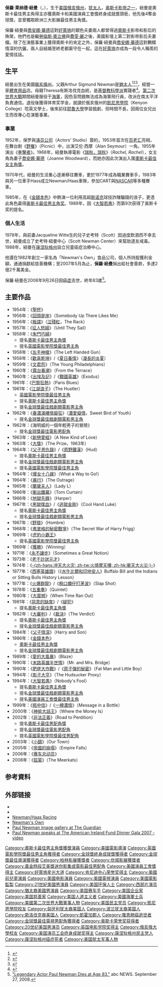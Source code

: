 {{noteTA
|G1=Movie
|G2=Show
|1=zh-hk:鍾安·活華; zh-tw:喬安娜·華德; zh-cn:乔安娜·伍德沃德;
}}
{{藝人
|姓名 = Paul Newman<br>保羅·紐曼
|類型 = 男演员
|image =Paul Newman - 1958.jpg
|Img_capt = 
|imagesize =320px
|民族 = [[犹太人|犹太人]]
|职业 = 演员<br>军人<br>赛车手<br>配音員<br>投资家<br>慈善家<br>环保人士
|出生日期 = {{birth date|1925|1|26}}
|出生地點 = {{USA}}[[俄亥俄州|俄亥俄州]]{{link-en|谢克海茨 (俄亥俄州)|Shaker Heights, Ohio|谢克海茨}}
|逝世日期 = {{death date and age|2008|9|26|1925|1|26}}
|逝世地點 = {{USA}}[[康涅狄格州|康涅狄格州]]{{link-en|韦斯特波特 (康乃狄克州)|Westport, Connecticut|韦斯特波特}}
|教育程度 = {{USA}}[[俄亥俄大学|俄亥俄大学]]
|宗教信仰 =
|配偶 = {{Plainlist|
* {{marriage|傑基·威特|1949年|1958年|end=離婚}}
* {{marriage|[[喬安娜·華德|喬安娜·華德]]|1958年|2008年|end=widowed}}
}}
|兒女 = {{Plainlist|
* {{tsl|en|Scott Newman (actor)||斯科特·紐曼}}<br>(1950.9.23－1978.11.20)
* 史蒂芬妮·紐曼 <br>(西元1951年－)
* 蘇珊·肯德爾·紐曼 <br>(1953.2.21－)
* {{tsl|en|Nell Newman||內爾·紐曼}}<br>(1959.4.8－)
* {{tsl|en|Melissa Newman||梅麗莎·紐曼}}<br>(1961.9.27－)
* 克萊爾·奧利維亞·紐曼<br>(1965.4.21－)
}}
|父母 = 父[[阿瑟·西格蒙德·紐曼|阿瑟·西格蒙德·紐曼]]<br>(?－1950年)<br>母[[泰瑞莎·紐曼|泰瑞莎·紐曼]]<br>(?－1982年)
|活躍年代 = 1952年－2008年
|相關團體 = ''{{tsl|en|Newman's Own||Newman's Own}}''<br>''{{tsl|en|SeriousFun Children's Network||SeriousFun Children's Network}}''
|獎項 = 
|IMDb = 0000056
|代表作 = {{Plainlist|
* [[金錢本色|金钱本色]] 
* [[夏日春情|悠长炎夏]] 
* [[朱門巧婦_(電影)|朱门巧妇]]
* [[铁窗喋血|铁窗喋血]]
* [[虎豹小霸王|神枪手与智多星]]<br>饰 [[布屈·卡西迪|Butch Cassidy]]
* {{tsl|en|Message in a Bottle (film)||一樽浓情}}
}}
|過往成員 = 
|音樂專輯 = 
|電影 = 
|電視節目 = 
|舞台劇 = 
|書籍 = 
| academyawards = '''[[奧斯卡榮譽獎|奧斯卡榮譽獎]]'''<br />1985年 終身成就獎 <br /> '''[[奧斯卡最佳男主角獎|最佳男主角獎]]'''<br />1986年 《[[金錢本色|金錢本色]]》 <br /> '''吉恩·赫肖爾特人道主義獎'''<br />1994年 因[[人道關懷|人道關懷]]之傑出貢獻
| baftaawards='''最佳男主角獎'''<br>1961年 《[[江湖浪子|江湖浪子]]》
| emmyawards = '''最佳電視連續劇男配角獎'''<br />2005年 《[[小鎮帝國餐廳|小鎮帝國餐廳]]》
| goldenglobeawards='''最佳男新人獎'''<br>1957年<br>'''[[金球獎最佳導演|最佳導演獎]]'''<br>1968年 《[[巧婦怨|巧婦怨]]》<br>'''[[西席·地密爾獎|西席·地密爾獎]]'''<br>1984年 終身成就獎<br>'''最佳電視劇、連續短劇與電視電影男配角獎'''<br>2005年 《[[小鎮帝國餐廳|小鎮帝國餐廳]]》
| sagawards='''終身成就獎'''<br />1986年 終身成就獎<br /> '''最佳電視電影或迷你影集男主角獎'''<br />2005年 《小鎮帝國餐廳》
| awards='''[[柏林國際影展|柏林國際影展]]最佳男演員銀熊獎'''<br>1994年 《[[大智若愚|大智若愚]]》<br>'''[[坎城影展|坎城影展]]最佳男演員獎'''<br>1958年 《[[夏日春情|夏日春情]]》
}}

'''保羅·莱纳德·紐曼'''（{{lang-en|Paul Leonard Newman}}，{{bd|1925年|1月26日|2008年|9月26日|catIdx=Newman, Paul}}），生于[[美国|美国]][[俄亥俄州|俄亥俄州]]，[[犹太人|犹太人]]，[[奥斯卡最佳男主角奖|奥斯卡影帝之一]]，紐曼是奧斯卡最佳男主角得主亦獲奧斯卡和美國演員工會獎終身成就獎頭銜，他先後4奪金球獎，並曾獨取歐洲三大影展最佳男主角獎。

保羅·紐曼與[[珍妮·華德|喬安娜·華德]]這對[[好萊塢|好萊塢]]的銀色夫妻兩人都曾得過[[奧斯卡|奧斯卡]]影帝和影后的殊榮，他們也是繼[[劳伦斯·奥利维尔|勞倫斯·奧立佛]]與[[费雯·丽|費雯·麗]]之後，美國影壇上第二對影帝影后夫妻檔。除了在演藝事業上獲得奧斯卡的肯定之外，保羅·紐曼與[[珍妮·華德|喬安娜·華德]]這對鶼鰈情深的伉儷，兩人自結婚至終老都廝守在一起，這在[[好萊塢|好萊塢]]亦成為一段令人稱羨的愛情佳話。

== 生平 ==
紐曼出生在美國[[俄亥俄州|俄亥俄州]]{{link-en|谢克海茨 (俄亥俄州)|Shaker Heights, Ohio|谢克海茨}}，父親Arthur Sigmund Newman是[[猶太人|猶太人]]<ref>{{cite web|first=Tom|last=Tugend|url=http://jewishjournal.com/uncategorized/66267/|title=Paul Newman — Hollywood’s most famous half-Jew — dies at 83 [VIDEO]|work=The Jewish Journal of Greater Los Angeles|date=September 28, 2008|accessdate=May 16, 2018|archive-date=2019-09-24|archive-url=https://web.archive.org/web/20190924072241/https://jewishjournal.com/uncategorized/66267/|dead-url=no}}</ref><ref>{{cite web|url=https://www.independent.co.uk/arts-entertainment/films/features/was-paul-newmans-acting-career-limited-by-his-charm-and-good-looks-1927486.html|title=Was Paul Newman's acting career limited by his charm and good looks?|work=The Independent|date=March 26, 2010|accessdate=April 26, 2018|archive-date=2019-07-22|archive-url=https://web.archive.org/web/20190722180315/https://www.independent.co.uk/arts-entertainment/films/features/was-paul-newmans-acting-career-limited-by-his-charm-and-good-looks-1927486.html|dead-url=no}}</ref><ref>{{Cite news|url=https://www.belfasttelegraph.co.uk/entertainment/film-tv/news/paul-newman-actor-racing-driver-activist-and-philanthropist-28449059.html|title=Paul Newman: Actor, racing driver, activist and philanthropist|date=September 29, 2008|work=BelfastTelegraph.co.uk|access-date=May 27, 2018|archive-date=2019-07-22|archive-url=https://web.archive.org/web/20190722151712/https://www.belfasttelegraph.co.uk/entertainment/film-tv/news/paul-newman-actor-racing-driver-activist-and-philanthropist-28449059.html|dead-url=no}}</ref>，經營一家[[體育用品|體育用品]]店。母親Theresa有斯洛伐克血統，是[[基督教科學派|基督教科學派]]實踐者<ref>{{cite web|url=https://www.imdb.com/name/nm0000056/bio|title=Paul Newman - Biography|work=IMDb|accessdate=2018-04-26|archive-date=2020-11-05|archive-url=https://web.archive.org/web/20201105235047/http://www.imdb.com/name/nm0000056/bio|dead-url=no}}</ref>。[[第二次世界大戰|第二次世界大戰]]期間紐曼服役于[[海軍|海軍]]，因色盲問題無法成為海軍飛行員，改派在南太平洋負責通信。退役後獲得体育奖学金，就讀於俄亥俄州的[[凱尼恩學院|凱尼恩學院]]（Kenyon College）唸英文學士，後來前往[[耶魯大學|耶魯大學]]學習戲劇，但時間不長，因兩位女兒出生而改專心在演藝事業。

=== 事業 ===
1952年，保罗與[[演员公司|演员公司]]（Actors' Studio）簽約，1953年首次在[[百老汇|百老汇]]亮相，在舞台剧《[[野餐|野餐]]》（Picnic）中，出演艾伦·西摩（Alan Seymour）一角。1955年演出《[[拳擊者|拳擊者]]》。1968年，紐曼執導電影《[[巧婦怨|瑞秋，瑞秋]]》（''Rachel, Rachel''），女主角為妻子[[珍妮·華德|喬安娜·華德]]（Joanne Woodward），而她亦因此次演出入圍[[奧斯卡最佳女主角獎|奧斯卡最佳女主角獎]]。

1970年代，紐曼的生活重心逐漸移往賽車，更於1977年成為職業賽車手，1983年與另一位車手Hass成立Newman/Haas車隊，參加CART與[[NASCAR|NASCAR]]等多種賽車。

1985年，在《[[金錢本色|金錢本色]]》中飾演一位利用高超[[斯诺克|斯诺克]]球技詐賭騙錢的浪子，更憑此角色贏得[[奥斯卡最佳男主角奖|奥斯卡最佳男主角奖]]。1989年，因《[[大智若愚|大智若愚]]》而第9次获得了奥斯卡奖的提名。

=== 個人生活 ===
1978年，與前妻Jacqueline Witte生的兒子史考特（Scott）因過度飲酒而不幸去世，紐曼成立了史考特·紐曼中心（Scott Newman Center）來幫助道友戒毒。1988年，紐曼在[[康涅狄格州|康涅狄格州]]設立兒童癌症治療中心。

他還在1982年創立一家名為「Newman's Own」食品公司，個人所持股獲利金額，通通捐獻給慈善機構；至2007年5月為止，'''保羅·紐曼'''捐出給社會善款，多達2億2千萬美金。

保羅·紐曼在2008年9月26日因[[癌症|癌症]]去世，終年83歲<ref>[http://abcnews.go.com/Entertainment/wireStory?id=5899629 "Legendary Actor Paul Newman Dies at Age 83."] {{Wayback|url=http://abcnews.go.com/Entertainment/wireStory?id=5899629 |date=20081101005444 }} abc NEWS. September 27, 2008.</ref>。

== 主要作品 ==
*1954年：《[[聖杯|聖杯]]》
*1956年：《[[回頭是岸|回頭是岸]]》（Somebody Up There Likes Me）
*1956年：《[[叛諜|叛諜]]》（[[泣殘紅|泣殘紅]]，The Rack）
*1957年：《[[征人怒婦|征人怒婦]]》（Until They Sail）
*1958年：《[[朱門巧婦|朱門巧婦]]》
**提名[[奧斯卡最佳男主角獎|奧斯卡最佳男主角獎]]
**提名[[英國電影學院獎最佳男主角|英國電影學院獎最佳男主角]]
*1958年：《[[左手神槍|左手神槍]]》（The Left Handed Gun）
*1958年：《[[歡喜乾坤|歡喜乾坤]]》/《[[夏日春情|夏日春情]]》（[[漫長的炎夏|漫長的炎夏]]）
*1959年：《[[文君怨|文君怨]]》（The Young Philadelphians）
*1960年：《[[露台春潮|露台春潮]]》（From the Terrace）
*1960年：《[[出埃及記_(美國電影)|出埃及記]]》/《[[戰國英雄|戰國英雄]]》（Exodus）
*1961年：《[[巴黎狂熱|巴黎狂熱]]》（Paris Blues）
*1961年：《[[江湖浪子_(電影)|江湖浪子]]》（The Hustler）
**[[英國電影學院獎最佳男主角|英國電影學院獎最佳男主角]]
**提名[[奧斯卡最佳男主角獎|奧斯卡最佳男主角獎]]
**提名[[金球獎最佳戲劇類電影男主角|金球獎最佳戲劇類電影男主角]]
*1962年：《[[春濃滿樓情癡狂|春濃滿樓情癡狂]]》（[[濃愛癡情|濃愛癡情]]，Sweet Bird of Youth）
**提名[[金球獎最佳戲劇類電影男主角|金球獎最佳戲劇類電影男主角]]
*1962年：《海明威的一個年輕男子的冒險》
**提名[[金球獎最佳電影男配角|金球獎最佳電影男配角]]
*1963年：《[[新戀愛經|新戀愛經]]》（A New Kind of Love）
*1963年：《[[大獎|大獎]]》（The Prize，1963年）
*1964年：《[[父子恩仇錄|父子恩仇錄]]》/《[[原野鐵漢|原野鐵漢]]》（Hud）
**提名[[奧斯卡最佳男主角獎|奧斯卡最佳男主角獎]]
**提名[[金球獎最佳戲劇類電影男主角|金球獎最佳戲劇類電影男主角]]
**提名[[英國電影學院獎最佳男主角|英國電影學院獎最佳男主角]]
*1964年：《[[傻女十八嫁|傻女十八嫁]]》（What a Way to Go!）
*1964年：《[[暴行|暴行]]》（The Outrage）
*1965年：《[[蘭黛夫人|蘭黛夫人]]》（Lady L）
*1966年：《[[衝出鐵幕|衝出鐵幕]]》（Torn Curtain）
*1966年：《[[地獄先鋒|地獄先鋒]]》（Harper）
*1967年：《[[黑獄喋血|黑獄喋血]]》/《[[逃獄金剛|逃獄金剛]]》（Cool Hand Luke）
**提名[[奧斯卡最佳男主角獎|奧斯卡最佳男主角獎]]
**提名[[金球獎最佳戲劇類電影男主角|金球獎最佳戲劇類電影男主角]]
*1967年：《[[野狼|野狼]]》（Hombre）
*1968年：《[[弗里格的秘密戰爭|弗里格的秘密戰爭]]》（The Secret War of Harry Frigg）
*1969年：《[[虎豹小霸王|虎豹小霸王]]》
**提名[[英國電影學院獎最佳男主角|英國電影學院獎最佳男主角]]
*1969年：《[[獲勝|獲勝]]》（Winning）
*1971年：《[[永不讓步|永不讓步]]》（Sometimes a Great Notion）
*1973年：《[[老千計狀元才|老千計狀元才]]》
*1974年：《[[衝天大火災|-{zh-hans:冲天大火灾; zh-tw:火燒摩天樓; zh-hk:衝天大火災;}-]]》
*1977年：《[[西塞英雄譜|西塞英雄譜]]》（《[[水牛比爾和印地安人|水牛比爾和印地安人]]》Buffalo Bill and the Indians or Sitting Bulls History Lesson）
*1977年：《[[火爆群龍|火爆群龍]]》/《[[粗口爛仔打茅波|粗口爛仔打茅波]]》（Slap Shot）
*1978年：《[[五重奏|五重奏]]》（Quintet）
*1980年：《[[大震撼_(電影)|大震撼]]》（When Time Ran Out）
*1981年：《[[惡意的缺席|惡意的缺席]]》/《[[疑犯|疑犯]]》
**提名[[奧斯卡最佳男主角獎|奧斯卡最佳男主角獎]]
*1982年：《[[大審判_(電影)|大審判]]》/《[[裁決|裁決]]》（The Verdict）
**提名[[奧斯卡最佳男主角獎|奧斯卡最佳男主角獎]]
**提名[[金球獎最佳戲劇類電影男主角|金球獎最佳戲劇類電影男主角]]
*1984年：《[[父子情深|父子情深]]》（Harry and Son）
*1986年：《[[金錢本色|金錢本色]]》
**[[奧斯卡最佳男主角獎|奧斯卡最佳男主角獎]]
**提名[[金球獎最佳戲劇類電影男主角|金球獎最佳戲劇類電影男主角]]
*1989年：《[[愛的大風暴|愛的大風暴]]》（Blaze）
*1990年：《[[末路英雄半世情|末路英雄半世情]]》（Mr. and Mrs. Bridge）
*1990年：《[[肥佬大作戰|肥佬大作戰]]》/《[[原子彈的秘密|原子彈的秘密]]》（Fat Man and Little Boy）
*1994年：《[[影子大亨|影子大亨]]》（The Hudsucker Proxy）
*1994年：《[[大智若愚|大智若愚]]》（Nobody's Fool）
**提名[[奧斯卡最佳男主角獎|奧斯卡最佳男主角獎]]
**提名[[金球獎最佳戲劇類電影男主角|金球獎最佳戲劇類電影男主角]]
**提名[[美國演員工會獎最佳男主角|美國演員工會獎最佳男主角]]
*1999年：《[[瓶中信_(電影)|瓶中信]]》/《[[一樽濃情|一樽濃情]]》（Message in a Bottle）
*2000年：《[[神偷大話王|神偷大話王]]》（Where the Money Is）
*2002年：《[[非法正義|非法正義]]》（Road to Perdition）
**提名[[奧斯卡最佳男配角獎|奧斯卡最佳男配角獎]]
**提名[[金球獎最佳電影男配角|金球獎最佳電影男配角]]
**提名[[英國電影學院獎最佳男配角|英國電影學院獎最佳男配角]]
*2003年：《[[小鎮|小鎮]]》（Our Town）
*2005年：《[[帝國的崩塌|帝國的崩塌]]》（Empire Falls）
*2006年：《[[赛车总动员|赛车总动员]]》
*2008年：《[[狐蒙|狐蒙]]》（The Meerkats）

== 参考資料 ==
<div class="references-small">
<references />
</div>

== 外部链接 ==
* {{imdb name | id=0000056}}
* {{douban people|1054516}}
* [http://www.newman-haas.com/ Newman/Haas Racing]{{Wayback|url=http://www.newman-haas.com/ |date=20100923115548 }}
* [http://www.newmansown.com/ Newman's Own]{{Wayback|url=http://www.newmansown.com/ |date=20100923004709 }}
* [http://www.guardian.co.uk/film/gallery/2007/may/30/1?picture=329949384 Paul Newman image gallery at The Guardian]{{Wayback|url=http://www.guardian.co.uk/film/gallery/2007/may/30/1?picture=329949384 |date=20090224023933 }}
* [http://www.irlfunds.org/aif/new_york/events_31_pn.asp Paul Newman speaks at The American Ireland Fund Dinner Gala 2007 - video]{{Wayback|url=http://www.irlfunds.org/aif/new_york/events_31_pn.asp |date=20100615055457 }}

{{Navboxes
|title = 相关榮譽
|list =
{{奧斯卡最佳男主角獎}}
{{金球奖最佳导演}}
{{塞西尔·B·德米尔奖}}
{{美国演员工会终身成就奖}}
{{年度風雲男性獎}}
{{坎城影展最佳男演員獎}}
{{柏林影展最佳男演員銀熊獎}}
{{國家影評人協會獎最佳男主角}}
{{紐約影評人協會獎最佳男主角}}
{{简·赫尔索特人道精神奖|state=autocollapse}}
{{奧斯卡榮譽獎}}
{{黃金時段艾美獎迷你影集或電視電影最佳男配角}}
{{20世纪90年代肯尼迪中心荣誉奖}}
{{纽约影评人协会奖最佳导演}}
}}
{{normdaten}}
{{DEFAULTSORT:Newman, Paul}}
[[Category:奧斯卡最佳男主角獎獲獎演員|Category:奧斯卡最佳男主角獎獲獎演員]]
[[Category:美國電影導演|Category:美國電影導演]]
[[Category:英國電影學院獎最佳男主角獲得者|Category:英國電影學院獎最佳男主角獲得者]]
[[Category:金球獎終身成就獎獲得者|Category:金球獎終身成就獎獲得者]]
[[Category:金球獎最佳導演獲得者|Category:金球獎最佳導演獲得者]]
[[Category:柏林影展獲獎者|Category:柏林影展獲獎者]]
[[Category:坎城影展獲獎者|Category:坎城影展獲獎者]]
[[Category:黃金時段艾美獎迷你影集或電影最佳男配角|Category:黃金時段艾美獎迷你影集或電影最佳男配角]]
[[Category:美國演員工會獎得主|Category:美國演員工會獎得主]]
[[Category:好萊塢星光大道|Category:好萊塢星光大道]]
[[Category:肯尼迪中心荣誉奖得主|Category:肯尼迪中心荣誉奖得主]]
[[Category:美國前兒童演員|Category:美國前兒童演員]]
[[Category:美國电影演員|Category:美國电影演員]]
[[Category:美國電視演員|Category:美國電視演員]]
[[Category:美國電影監製|Category:美國電影監製]]
[[Category:21世紀美國男演員|Category:21世紀美國男演員]]
[[Category:美国环保人士|Category:美国环保人士]]
[[Category:西部片演员|Category:西部片演员]]
[[Category:猶太裔美國男演員|Category:猶太裔美國男演員]]
[[Category:美国赛车手|Category:美国赛车手]]
[[Category:美国企业家|Category:美国企业家]]
[[Category:美国慈善家|Category:美国慈善家]]
[[Category:美国人道主义者|Category:美国人道主义者]]
[[Category:美國海軍士兵|Category:美國海軍士兵]]
[[Category:美國第二次世界大戰軍事人物|Category:美國第二次世界大戰軍事人物]]
[[Category:美国民主党员|Category:美国民主党员]]
[[Category:凱尼恩學院校友|Category:凱尼恩學院校友]]
[[Category:匈牙利犹太裔美国人|Category:匈牙利犹太裔美国人]]
[[Category:波兰犹太裔美国人|Category:波兰犹太裔美国人]]
[[Category:斯洛伐克裔美国人|Category:斯洛伐克裔美国人]]
[[Category:凱霍加郡人|Category:凱霍加郡人]]
[[Category:罹患肺癌逝世者|Category:罹患肺癌逝世者]]
[[Category:金球獎最佳電視男配角獲得者|Category:金球獎最佳電視男配角獲得者]]
[[Category:奥斯卡荣誉奖获得者|Category:奥斯卡荣誉奖获得者]]
[[Category:20世纪美国男演员|Category:20世纪美国男演员]]
[[Category:英国电影学院奖得主|Category:英国电影学院奖得主]]
[[Category:俄亥俄大學校友|Category:俄亥俄大學校友]]
[[Category:美国演员工会终身成就奖得主|Category:美国演员工会终身成就奖得主]]
[[Category:康涅狄格州民主党人|Category:康涅狄格州民主党人]]
[[Category:康涅狄格州癌症死者|Category:康涅狄格州癌症死者]]
[[Category:美国犹太军事人物|Category:美国犹太军事人物]]